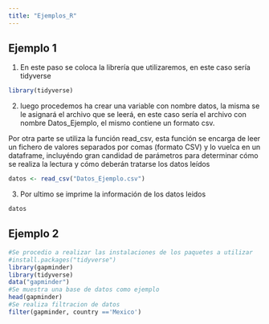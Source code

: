 ```yaml
---
title: "Ejemplos_R"
---
```


## Ejemplo 1

1. En este paso se coloca la librería que utilizaremos, en este caso sería tidyverse
```r
library(tidyverse)
```
2. luego procedemos ha crear una variable con nombre datos, la misma se le asignará el archivo
que se leerá, en este caso sería el archivo con nombre Datos_Ejemplo, el mismo contiene un formato
csv.

Por otra parte se utiliza la función read_csv, esta función se encarga de leer un fichero de valores separados por comas (formato CSV) y lo vuelca en un dataframe, incluyéndo gran candidad de parámetros para determinar cómo se realiza la lectura y cómo deberán tratarse los datos leídos
```r
datos <- read_csv("Datos_Ejemplo.csv")
```

3. Por ultimo se imprime la información de los datos leidos 
```r
datos
```

## Ejemplo 2
```r
#Se procedio a realizar las instalaciones de los paquetes a utilizar
#install.packages("tidyverse")
library(gapminder)
library(tidyverse)
data("gapminder")
#Se muestra una base de datos como ejemplo
head(gapminder)
#Se realiza filtracion de datos
filter(gapminder, country =='Mexico')
```


